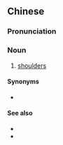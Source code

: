 {{also|双肩}}
==Chinese==
{{zh-forms|s=双肩}}

===Pronunciation===
{{zh-pron
|m=shuāngjiān
|c=soeng1 gin1
|h=pfs=sûng-kiên
|cat=n
}}

===Noun===
{{zh-noun}}

# [[shoulders]]

====Synonyms====
* {{zh-l|肩膀}}

====See also====
* {{zh-l|雙腳}}
* {{zh-l|雙腿}}

{{zh-cat|Anatomy}}
